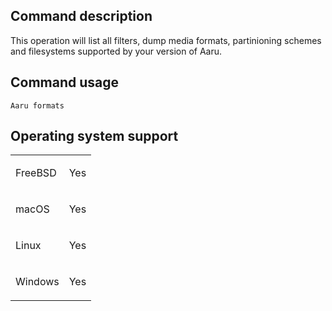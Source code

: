 ==Command description==
This operation will list all filters, dump media formats, partinioning schemes and filesystems supported by your version of Aaru.

==Command usage==
<code>Aaru formats</code> 

==Operating system support==
{|
| FreeBSD
| Yes
|-
| macOS
| Yes
|-
| Linux
| Yes
|-
| Windows
| Yes
|}
